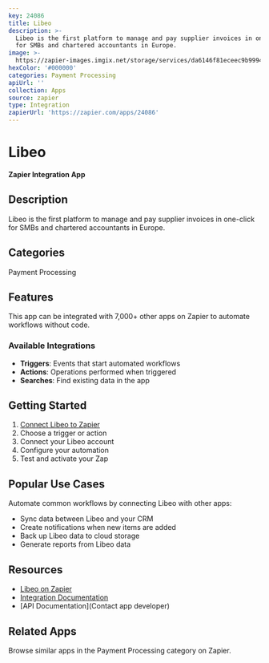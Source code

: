 ```yaml
---
key: 24086
title: Libeo
description: >-
  Libeo is the first platform to manage and pay supplier invoices in one-click
  for SMBs and chartered accountants in Europe.
image: >-
  https://zapier-images.imgix.net/storage/services/da6146f81eceec9b99946630b22194aa.png?auto=format%2Ccompress&ixlib=python-3.0.0&q=50
hexColor: '#000000'
categories: Payment Processing
apiUrl: ''
collection: Apps
source: zapier
type: Integration
zapierUrl: 'https://zapier.com/apps/24086'
---
```

# Libeo

**Zapier Integration App**

## Description

Libeo is the first platform to manage and pay supplier invoices in one-click for SMBs and chartered accountants in Europe.

## Categories

Payment Processing

## Features

This app can be integrated with 7,000+ other apps on Zapier to automate workflows without code.

### Available Integrations

- **Triggers**: Events that start automated workflows
- **Actions**: Operations performed when triggered
- **Searches**: Find existing data in the app

## Getting Started

1. [Connect Libeo to Zapier](https://zapier.com/apps/24086)
2. Choose a trigger or action
3. Connect your Libeo account
4. Configure your automation
5. Test and activate your Zap

## Popular Use Cases

Automate common workflows by connecting Libeo with other apps:

- Sync data between Libeo and your CRM
- Create notifications when new items are added
- Back up Libeo data to cloud storage
- Generate reports from Libeo data

## Resources

- [Libeo on Zapier](https://zapier.com/apps/24086)
- [Integration Documentation](https://zapier.com/apps/24086/integrations)
- [API Documentation](Contact app developer)

## Related Apps

Browse similar apps in the Payment Processing category on Zapier.
